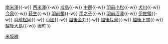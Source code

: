 {{鐵道路線
|模板名稱 = 米坂線
|名稱 = [[File:JR logo (east).svg|25px|東日本旅客鐵道|link=東日本旅客鐵道]] [[米坂線]]
|代表色 = #9e7eb9
|車站列表 = [[米澤站|米澤]]{{-w}} [[南米澤站|南米澤]]{{-w}} [[西米澤站|西米澤]]{{-w}} [[成島站 (山形縣)|成島]]{{-w}} [[中郡站 (山形縣)|中郡]]{{-w}} [[羽前小松站|羽前小松]]{{-w}} [[犬川站|犬川]]{{-w}} [[今泉站|今泉]]{{-w}} [[萩生站|萩生]]{{-w}} [[羽前椿站|羽前椿]]{{-w}} [[手之子站|手之子]]{{-w}} [[羽前沼澤站|羽前沼澤]]{{-w}} [[伊佐領站|伊佐領]]{{-w}} [[羽前松岡站|羽前松岡]]{{-w}} [[小國站|小國]]{{-w}} [[越後金丸站|越後金丸]]{{-w}} [[越後片貝站|越後片貝]]{{-w}} [[越後下關站|越後下關]]{{-w}} [[越後大島站|越後大島]]{{-w}} [[坂町站|坂町]]
}}<noinclude>
[[Category:東日本旅客鐵道路線模板|米坂線]]
</noinclude>